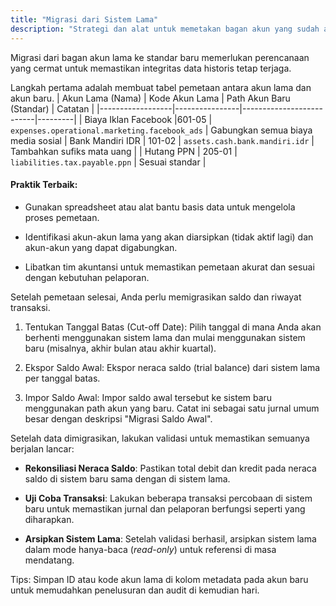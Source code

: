 ```yaml
---
title: "Migrasi dari Sistem Lama" 
description: "Strategi dan alat untuk memetakan bagan akun yang sudah ada ke 'Standar Penamaan Akun' versi 'Less Summer'."
---
```


Migrasi dari bagan akun lama ke standar baru memerlukan perencanaan yang cermat untuk memastikan integritas data historis tetap terjaga.

<Steps>
<Step title="Pemetaan (Mapping)">

Langkah pertama adalah membuat tabel pemetaan antara akun lama dan akun baru.
| Akun Lama (Nama) | Kode Akun Lama | Path Akun Baru (Standar) | Catatan |
|------------------|----------------|--------------------------|---------|
| Biaya Iklan Facebook |601-05        | `expenses.operational.marketing.facebook_ads` | Gabungkan semua biaya media sosial
| Bank Mandiri IDR | 101-02 | `assets.cash.bank.mandiri.idr` | Tambahkan sufiks mata uang |
| Hutang PPN | 205-01 | `liabilities.tax.payable.ppn` | Sesuai standar |

#### Praktik Terbaik:

- Gunakan spreadsheet atau alat bantu basis data untuk mengelola proses pemetaan.

- Identifikasi akun-akun lama yang akan diarsipkan (tidak aktif lagi) dan akun-akun yang dapat digabungkan.

- Libatkan tim akuntansi untuk memastikan pemetaan akurat dan sesuai dengan kebutuhan pelaporan.
</Step>

<Step title="Migrasi Data">

Setelah pemetaan selesai, Anda perlu memigrasikan saldo dan riwayat transaksi.

1. Tentukan Tanggal Batas (Cut-off Date): Pilih tanggal di mana Anda akan berhenti menggunakan sistem lama dan mulai menggunakan sistem baru (misalnya, akhir bulan atau akhir kuartal).

2. Ekspor Saldo Awal: Ekspor neraca saldo (trial balance) dari sistem lama per tanggal batas.

3. Impor Saldo Awal: Impor saldo awal tersebut ke sistem baru menggunakan path akun yang baru. Catat ini sebagai satu jurnal umum besar dengan deskripsi "Migrasi Saldo Awal".
</Step>

<Step title="Validasi">
Setelah data dimigrasikan, lakukan validasi untuk memastikan semuanya berjalan lancar:

- **Rekonsiliasi Neraca Saldo**: Pastikan total debit dan kredit pada neraca saldo di sistem baru sama dengan di sistem lama.

- **Uji Coba Transaksi**: Lakukan beberapa transaksi percobaan di sistem baru untuk memastikan jurnal dan pelaporan berfungsi seperti yang diharapkan.

- **Arsipkan Sistem Lama**: Setelah validasi berhasil, arsipkan sistem lama dalam mode hanya-baca (*read-only*) untuk referensi di masa mendatang.
</Step>
</Steps>


<Info>Tips: Simpan ID atau kode akun lama di kolom metadata pada akun baru untuk memudahkan penelusuran dan audit di kemudian hari.</Info>
